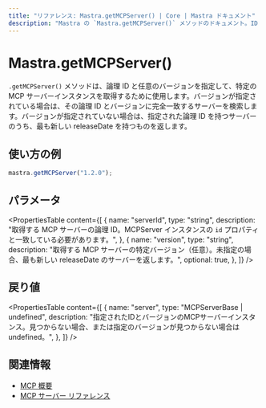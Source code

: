 ```yaml
---
title: "リファレンス: Mastra.getMCPServer() | Core | Mastra ドキュメント"
description: "Mastra の `Mastra.getMCPServer()` メソッドのドキュメント。ID と任意のバージョンを指定して、特定の MCP サーバーインスタンスを取得します。"
---
```


# Mastra.getMCPServer()

`.getMCPServer()` メソッドは、論理 ID と任意のバージョンを指定して、特定の MCP サーバーインスタンスを取得するために使用します。バージョンが指定されている場合は、その論理 ID とバージョンに完全一致するサーバーを検索します。バージョンが指定されていない場合は、指定された論理 ID を持つサーバーのうち、最も新しい releaseDate を持つものを返します。

## 使い方の例

```typescript copy
mastra.getMCPServer("1.2.0");
```


## パラメータ

<PropertiesTable
  content={[
    {
      name: "serverId",
      type: "string",
      description: "取得する MCP サーバーの論理 ID。MCPServer インスタンスの `id` プロパティと一致している必要があります。",
    },
    {
      name: "version",
      type: "string",
      description: "取得する MCP サーバーの特定バージョン（任意）。未指定の場合、最も新しい releaseDate のサーバーを返します。",
      optional: true,
    },
  ]}
/>

## 戻り値

<PropertiesTable
  content={[
    {
      name: "server",
      type: "MCPServerBase | undefined",
      description: "指定されたIDとバージョンのMCPサーバーインスタンス。見つからない場合、または指定のバージョンが見つからない場合は undefined。",
    },
  ]}
/>

## 関連情報

- [MCP 概要](../../docs/tools-mcp/mcp-overview.mdx)
- [MCP サーバー リファレンス](../../reference/tools/mcp-server.mdx)